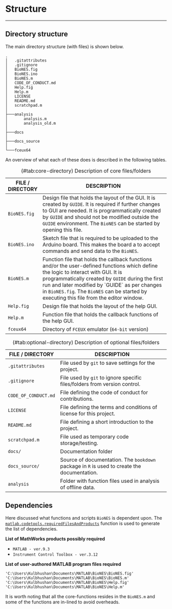 # Structure {#structure}

---


## Directory structure

The main directory structure (with files) is shown below.

```
.
│   .gitattributes
│   .gitignore
│   BioNES.fig
│   BioNES.ino
│   BioNES.m
│   CODE_OF_CONDUCT.md
│   Help.fig
│   Help.m
│   LICENSE
│   README.md
│   scratchpad.m
│
├───analysis
│       analysis.m
│       analysis_old.m
│
├───docs
│
├───docs_source
│
└───fceux64

```

An overview of what each of these does is described in the following tables.

Table: (\#tab:core-directory) Description of core files/folders

+---------------------------------+------------------------------------------------------------------------------------------------------------------------------------------------------------------------------------------------------------------------------------------------------------------------------------------------------------------------------------------+
| FILE / DIRECTORY                | DESCRIPTION                                                                                                                                                                                                                                                                                                                              |
+=================================+==========================================================================================================================================================================================================================================================================================================================================+
| `BioNES.fig`                    | Design file that holds the layout of the GUI. It is created by `GUIDE`. It is required if further changes to GUI are needed. It is programmatically created by `GUIDE` and should not be modified outside the `GUIDE` environment. The `BioNES` can be started by opening this file.                                                     |
+---------------------------------+------------------------------------------------------------------------------------------------------------------------------------------------------------------------------------------------------------------------------------------------------------------------------------------------------------------------------------------+
| `BioNES.ino`                    | Sketch file that is required to be uploaded to the Arduino board. This makes the board a to accept commands and send data to the `BioNES`.                                                                                                                                                                                               |
+---------------------------------+------------------------------------------------------------------------------------------------------------------------------------------------------------------------------------------------------------------------------------------------------------------------------------------------------------------------------------------+
| `BioNES.m`                      | Function file that holds the callback functions and/or the user-defined functions which define the logic to interact with GUI. It is programmatically created by `GUIDE` during the first run and later modified by \`GUIDE\` as per changes in `BioNES.fig`. The `BioNES` can be started by executing this file from the editor window. |
+---------------------------------+------------------------------------------------------------------------------------------------------------------------------------------------------------------------------------------------------------------------------------------------------------------------------------------------------------------------------------------+
| `Help.fig`                      | Design file that holds the layout of the help GUI.                                                                                                                                                                                                                                                                                       |
+---------------------------------+------------------------------------------------------------------------------------------------------------------------------------------------------------------------------------------------------------------------------------------------------------------------------------------------------------------------------------------+
| `Help.m`                        | Function file that holds the callback functions of the help GUI.                                                                                                                                                                                                                                                                         |
+---------------------------------+------------------------------------------------------------------------------------------------------------------------------------------------------------------------------------------------------------------------------------------------------------------------------------------------------------------------------------------+
| `fceux64`                       | Directory of `FCEUX` emulator (`64-bit` version)                                                                                                                                                                                                                                                                                         |
+---------------------------------+------------------------------------------------------------------------------------------------------------------------------------------------------------------------------------------------------------------------------------------------------------------------------------------------------------------------------------------+


Table: (\#tab:optional-directory) Description of optional files/folders

+----------------------+---------------------------------------------------------------------------------------------+
| FILE / DIRECTORY     | DESCRIPTION                                                                                 |
+======================+=============================================================================================+
| `.gitattributes`     | File used by `git` to save settings for the project.                                        |
+----------------------+---------------------------------------------------------------------------------------------+
| `.gitignore`         | File used by `git` to ignore specific files/folders from version control.                   |
+----------------------+---------------------------------------------------------------------------------------------+
| `CODE_OF_CONDUCT.md` | File defining the code of conduct for contributions.                                        |
+----------------------+---------------------------------------------------------------------------------------------+
| `LICENSE`            | File defining the terms and conditions of license for this project.                         |
+----------------------+---------------------------------------------------------------------------------------------+
| `README.md`          | File defining a short introduction to the project.                                          |
+----------------------+---------------------------------------------------------------------------------------------+
| `scratchpad.m`       | File used as temporary code storage/testing.                                                |
+----------------------+---------------------------------------------------------------------------------------------+
| `docs/`              | Documentation folder                                                                        |
+----------------------+---------------------------------------------------------------------------------------------+
| `docs_source/`       | Source of documentation. The `bookdown` package in `R` is used to create the documentation. |
+----------------------+---------------------------------------------------------------------------------------------+
| `analysis`           | Folder with function files used in analysis of offline data.                                |
+----------------------+---------------------------------------------------------------------------------------------+


## Dependencies

Here discussed what functions and scripts `BioNES` is dependent upon. The [`matlab.codetools.requiredFilesAndProducts`](https://in.mathworks.com/help/matlab/ref/matlab.codetools.requiredfilesandproducts.html) function is used to generate the list of dependencies.

**List of MathWorks products possibly required**

- `MATLAB - ver.9.3`  
- `Instrument Control Toolbox - ver.3.12`  


**List of user-authored MATLAB program files required**

```
'C:\Users\Kulbhushan\Documents\MATLAB\BioNES\BioNES.fig'
'C:\Users\Kulbhushan\Documents\MATLAB\BioNES\BioNES.m' 
'C:\Users\Kulbhushan\Documents\MATLAB\BioNES\Help.fig' 
'C:\Users\Kulbhushan\Documents\MATLAB\BioNES\Help.m'
```

It is worth noting that all the core-functions resides in the `BioNES.m` and some of the functions are in-lined to avoid overheads.


